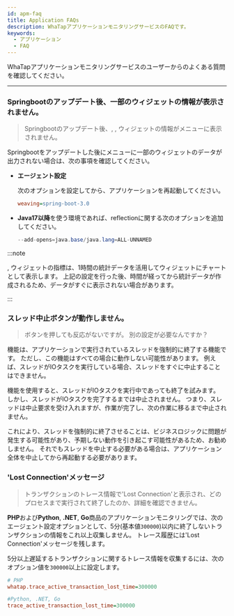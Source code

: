 ```yaml
---
id: apm-faq
title: Application FAQs
description: WhaTapアプリケーションモニタリングサービスのFAQです。
keywords:
  - アプリケーション
  - FAQ
---
```


WhaTapアプリケーションモニタリングサービスのユーザーからのよくある質問を確認してください。 

---

<div className='faqs'>

### Springbootのアップデート後、一部のウィジェットの情報が表示されません。

> Springbootのアップデート後、<Cmdname sid="AA005" className="uitext" />, <Cmdname sid="today_user" className="uitext" />, <Cmdname sid="today_tps" className="uitext" />ウィジェットの情報が<Cmdname sid="side_appDashboard" className="uitext" />メニューに表示されません。

Springbootをアップデートした後に<Cmdname sid="side_appDashboard" className="uitext" />メニューに一部のウィジェットのデータが出力されない場合は、次の事項を確認してください。

- **エージェント設定**

  次のオプションを設定してから、アプリケーションを再起動してください。

  ```ini title="whatap.conf"
  weaving=spring-boot-3.0
  ```

- **Java17以降**を使う環境であれば、reflectionに関する次のオプションを追加してください。

  ```java
  --add-opens=java.base/java.lang=ALL-UNNAMED
  ```

:::note

<Cmdname sid="today_user" className="uitext" />, <Cmdname sid="today_tps" className="uitext" />ウィジェットの指標は、1時間の統計データを活用してウィジェットにチャートとして表示します。 上記の設定を行った後、時間が経ってから統計データが作成されるため、データがすぐに表示されない場合があります。

:::

### スレッド中止ボタンが動作しません。

> <Cmdname sid="stop_thread" className="uitext" />ボタンを押しても反応がないですが。 別の設定が必要なんですか？

<Cmdname sid="stop_thread" className="uitext" />機能は、アプリケーションで実行されているスレッドを強制的に終了する機能です。 ただし、この機能はすべての場合に動作しない可能性があります。 例えば、スレッドがIOタスクを実行している場合、スレッドをすぐに中止することはできません。

<Cmdname sid="stop_thread" className="uitext" />機能を使用すると、スレッドがIOタスクを実行中であっても終了を試みます。 しかし、スレッドがIOタスクを完了するまでは中止されません。 つまり、スレッドは中止要求を受け入れますが、作業が完了し、次の作業に移るまで中止されません。

これにより、スレッドを強制的に終了させることは、ビジネスロジックに問題が発生する可能性があり、予期しない動作を引き起こす可能性があるため、お勧めしません。 それでもスレッドを中止する必要がある場合は、アプリケーション全体を中止してから再起動する必要があります。

### 'Lost Connection'メッセージ

> トランザクションのトレース情報で'Lost Connection'と表示され、どのプロセスまで実行されて終了したのか、詳細を確認できません。

**PHP**および**Python**, **.NET**, **Go**商品のアプリケーションモニタリングでは、次のエージェント設定オプションとして、5分(基本値`300000`)以内に終了しないトランザクションの情報をこれ以上収集しません。 トレース履歴には'Lost Connection'メッセージを残します。 

5分以上遅延するトランザクションに関するトレース情報を収集するには、次のオプション値を`300000`以上に設定します。

```ini title="whatap.ini"
# PHP
whatap.trace_active_transaction_lost_time=300000

#Python, .NET, Go
trace_active_transaction_lost_time=300000
```

</div>
